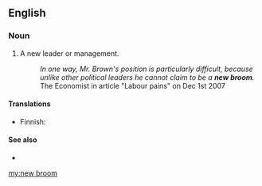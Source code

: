 ==English==

===Noun===
{{en-noun}}

# A new leader or management.
#: ''In one way, Mr. Brown's position is particularly difficult, because unlike other political leaders he cannot claim to be a '''new broom'''.'' The Economist in article "Labour pains" on Dec 1st 2007

====Translations====
{{trans-top|new leader or management}}
* Finnish: {{t|fi|uusi luuta}}
{{trans-mid}}
{{trans-bottom}}

====See also====
* {{l|en|a new broom sweeps clean}}

[[my:new broom]]
